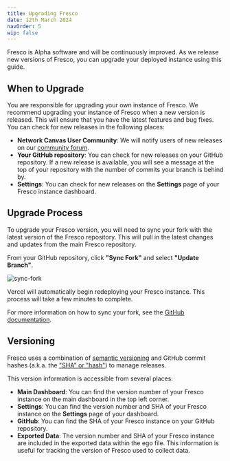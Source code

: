 ```yaml
---
title: Upgrading Fresco
date: 12th March 2024
navOrder: 5
wip: false
---
```


Fresco is Alpha software and will be continuously improved. As we release new versions of Fresco, you can upgrade your deployed instance using this guide.

## When to Upgrade

You are responsible for upgrading your own instance of Fresco. We recommend upgrading your instance of Fresco when a new version is released. This will ensure that you have the latest features and bug fixes. You can check for new releases in the following places:

- **Network Canvas User Community**: We will notify users of new releases on our [community forum](https://community.networkcanvas.com/).
- **Your GitHub repository**: You can check for new releases on your GitHub repository. If a new release is available, you will see a message at the top of your repository with the number of commits your branch is behind by.
- **Settings**: You can check for new releases on the **Settings** page of your Fresco instance dashboard.

## Upgrade Process

To upgrade your Fresco version, you will need to sync your fork with the latest version of the Fresco repository. This will pull in the latest changes and updates from the main Fresco repository.

From your GitHub repository, click **"Sync Fork"** and select **"Update Branch"**.

![sync-fork](/assets/img/fresco-images/sync-fork.png)

Vercel will automatically begin redeploying your Fresco instance. This process will take a few minutes to complete.

For more information on how to sync your fork, see the [GitHub documentation](https://docs.github.com/en/github/collaborating-with-issues-and-pull-requests/syncing-a-fork).

## Versioning

Fresco uses a combination of [semantic versioning](https://semver.org/) and GitHub commit hashes (a.k.a. the ["SHA" or "hash"](https://docs.github.com/en/get-started/learning-about-github/github-glossary#commit)) to manage releases.

This version information is accessible from several places:

- **Main Dashboard**: You can find the version number of your Fresco instance on the main dashboard in the top left corner.
- **Settings**: You can find the version number and SHA of your Fresco instance on the **Settings** page of your dashboard.
- **GitHub**: You can find the SHA of your Fresco instance on your GitHub repository.
- **Exported Data**: The version number and SHA of your Fresco instance are included in the exported data within the ego file. This information is useful for tracking the version of Fresco used to collect data.

